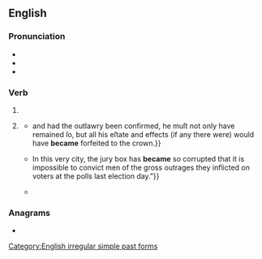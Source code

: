 ==English==

===Pronunciation===
* {{IPA|en|/bɪˈkeɪm/}}
* {{audio|en|en-us-became.ogg|Audio (US)}}
* {{rhymes|en|eɪm}}
{{hyphenation|en|be|came}}

===Verb===
{{head|en|verb form}}

# {{en-simple past of|become}}
# {{lb|en|colloquial|nonstandard}} {{past participle of|en|become|nocat=1}}
#* {{quote-book|en|year=1768|author=William Murray|publisher=Staples Steare|title=A ſhort examination into the conduct of Lord M--f--d through the affair of Mr. Wilkes|page=13|url=https://books.google.co.nz/books?id=NFVFAAAAYAAJ|passage={{...}}and had the outlawry been confirmed, he muſt not only have remained ſo, but all his eſtate and effects (if any there were) would have '''became''' forfeited to the crown.}}
#* {{quote-book|en|year=1896|author=William Temple Hornaday|publisher=Peter Paul Book Company|title=The Man who Became a Savage: A Story of Our Own Times|page=31|url=https://books.google.co.nz/books?id=NFVFAAAAYAAJ|passage={{...}} In this very city, the jury box has '''became''' so corrupted that it is impossible to convict men of the gross outrages they inflicted on voters at the polls last election day.”}}
#* {{quote-book|en|date=26 January 2007|author=Ruth M. J. Byrne|publisher={{w|MIT Press}}|title=The Rational Imagination: How People Create Alternatives to Reality|isbn=9780262261845|url=https://books.google.co.nz/books?id=JHDCzU6UzgEC|page=140|passage=Suppose you are given the semifactual assertion, "even if Nora had liked mathematics then she would have '''became''' a scientist" and then you find out that Nora did in fact become a scientist.}}

===Anagrams===
* {{anagrams|en|a=abceem|MacBee|Macbee}}

[[Category:English irregular simple past forms]]